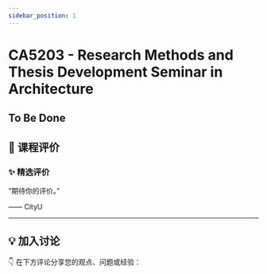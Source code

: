 ```yaml
---
sidebar_position: 1
---
```



# CA5203 - Research Methods and Thesis Development Seminar in Architecture

## To Be Done

## **💬 课程评价**

### ✨ **精选评价**
<div className={commentStyles.commentBox}>
    <p className={commentStyles.commentText}>
        “期待你的评价。”
    </p>
    <p className={commentStyles.commentAuthor}>—— CityU</p>
</div>

---

## **💡 加入讨论**

👇 在下方评论分享您的观点、问题或经验：
<Utterances />
